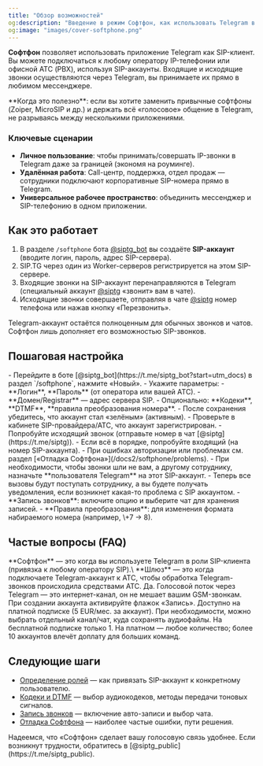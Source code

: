 ```yaml
---
title: "Обзор возможностей"
og:description: "Введение в режим Софтфон, как использовать Telegram в качестве SIP-клиента"
og:image: "images/cover-softphone.png"
---
```


**Софтфон** позволяет использовать приложение Telegram как SIP-клиент. Вы можете подключаться к любому оператору IP-телефонии или офисной АТС (PBX), используя SIP-аккаунты. Входящие и исходящие звонки осуществляются через Telegram, вы принимаете их прямо в любимом мессенджере.

<Check>
  **Когда это полезно**: если вы хотите заменить привычные софтфоны (Zoiper, MicroSIP и др.) и держать всё «голосовое» общение в Telegram, не разрываясь между несколькими приложениями.
</Check>

### Ключевые сценарии

- **Личное пользование**: чтобы принимать/совершать IP-звонки в Telegram даже за границей (экономя на роуминге).
- **Удалённая работа**: Call-центр, поддержка, отдел продаж — сотрудники подключают корпоративные SIP-номера прямо в Telegram.
- **Универсальное рабочее пространство**: объединить мессенджер и SIP-телефонию в одном приложении.

## Как это работает

1. В разделе `/softphone` бота [@siptg_bot](https://t.me/siptg_bot?start=utm_docs) вы создаёте **SIP-аккаунт** (вводите логин, пароль, адрес SIP-сервера).
2. SIP.TG через один из Worker-серверов регистрируется на этом SIP-сервере.
3. Входящие звонки на SIP-аккаунт перенаправляются в Telegram (специальный аккаунт [@siptg](https://t.me/siptg) «звонит» вам в чате).
4. Исходящие звонки совершаете, отправляя в чате [@siptg](https://t.me/siptg) номер телефона или нажав кнопку «Перезвонить».

<Info>
  Telegram-аккаунт остаётся полноценным для обычных звонков и чатов. Софтфон лишь дополняет его возможностью SIP-звонков.
</Info>

## Пошаговая настройка

<Steps>
  <Step title="Создание SIP-аккаунта">
    - Перейдите в боте [@siptg_bot](https://t.me/siptg_bot?start=utm_docs) в раздел `/softphone`, нажмите «Новый».
    - Укажите параметры:
      - **Логин**, **Пароль** (от оператора или вашей АТС).
      - **Домен/Registrar** — адрес сервера SIP.
      - Опционально: **Кодеки**, **DTMF**, **правила преобразования номера**.
    - После сохранения убедитесь, что аккаунт стал «зелёным» (активным).
  </Step>
  <Step title="Тестовые вызовы">
    - Проверьте в кабинете SIP-провайдера/АТС, что аккаунт зарегистрирован.
    - Попробуйте исходящий звонок (отправьте номер в чат [@siptg](https://t.me/siptg)).
    - Если всё в порядке, попробуйте входящий (на номер SIP-аккаунта).
    - При ошибках авторизации или проблемах см. раздел [«Отладка Софтфона»](/docs2/softphone/problems).
  </Step>
  <Step title="Назначение пользователя">
    - При необходимости, чтобы звонки шли не вам, а другому сотруднику, назначьте **пользователя Telegram** на этот SIP-аккаунт.
    - Теперь все вызовы будут поступать сотруднику, а вы будете получать уведомления, если возникнет какая-то проблема с SIP аккаунтом.
  </Step>
  <Step title="Дополнительные настройки">
    - **Запись звонков**: включите опцию и выберите чат для хранения записей.
    - **Правила преобразования**: для изменения формата набираемого номера (например, \+7 → 8).
  </Step>
</Steps>

## Частые вопросы (FAQ)

<AccordionGroup>
  <Accordion title="Чем Софтфон отличается от Шлюза?">
    **Софтфон** — это когда вы используете Telegram в роли SIP-клиента (привязка к любому оператору SIP).\
    **Шлюз** — это когда подключаете Telegram-аккаунт к АТС, чтобы обработка Telegram-звонков происходила средствами АТС.
  </Accordion>
  <Accordion title="Можно ли одновременно принимать обычные мобильные звонки?">
    Да. Голосовой поток через Telegram — это интернет-канал, он не мешает вашим GSM-звонкам.
  </Accordion>
  <Accordion title="Как включить запись разговоров?">
    При создании аккаунта активируйте флажок «Запись». Доступно на платной подписке (5 EUR/мес. за аккаунт). При необходимости, можно выбрать отдельный канал/чат, куда сохранять аудиофайлы.
  </Accordion>
  <Accordion title="Сколько SIP-аккаунтов можно подключить?">
    На бесплатной подписке только 1. На платном — любое количество; более 10 аккаунтов влечёт доплату для больших команд.
  </Accordion>
</AccordionGroup>

## Следующие шаги

- [Определение ролей](/docs2/softphone/roles) — как привязать SIP-аккаунт к конкретному пользователю.
- [Кодеки и DTMF](/docs2/softphone/settings) — выбор аудиокодеков, методы передачи тоновых сигналов.
- [Запись звонков](/docs2/softphone/recording) — включение авто-записи и выбор чата.
- [Отладка Софтфона](/docs2/softphone/problems) — наиболее частые ошибки, пути решения.

<Tip>
  Надеемся, что «Софтфон» сделает вашу голосовую связь удобнее. Если возникнут трудности, обратитесь в [@siptg_public](https://t.me/siptg_public).
</Tip>